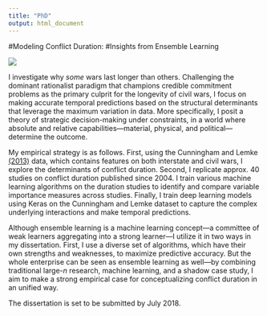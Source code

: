 ```yaml
---
title: "PhD"
output: html_document
---
```


#Modeling Conflict Duration:
#Insights from Ensemble Learning
\

![](/img/ensemble.png)

I investigate why *some* wars last longer than others. Challenging the dominant rationalist paradigm that champions credible commitment problems as the primary culprit for the longevity of civil wars, I focus on making accurate temporal predictions based on the structural determinants that leverage the maximum variation in data. More specifically, I posit a theory of strategic decision-making under constraints, in a world where absolute and relative capabilities---material, physical, and political---determine the outcome.

My empirical strategy is as follows. First, using the Cunningham and Lemke [(2013)](https://www.researchgate.net/publication/259435120_Combining_Civil_and_Interstate_Wars) data, which contains features on both interstate and civil wars, I explore the determinants of conflict duration. Second, I replicate approx. 40 studies on conflict duration published since 2004. I train various machine learning algorithms on the duration studies to identify and compare variable importance measures across studies. Finally, I train deep learning models using Keras on the Cunningham and Lemke dataset to capture the complex underlying interactions and make temporal predictions.

Although ensemble learning is a machine learning concept---a committee of weak learners aggregating into a strong learner---I utilize it in two ways in my dissertation. First, I use a diverse set of algorithms, which have their own strengths and weaknesses, to maximize predictive accuracy. But the whole enterprise can be seen as ensemble learning as well---by combining traditional large-*n* research, machine learning, and a shadow case study, I aim to make a strong empirical case for conceptualizing conflict duration in an unified way.

The dissertation is set to be submitted by July 2018.